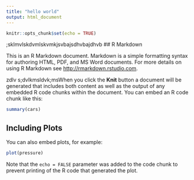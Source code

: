 ```yaml
---
title: "hello world"
output: html_document
---
```


```r
knitr::opts_chunk$set(echo = TRUE)
```
;sklmvlskdvmlskvmkjsvbajsdhvbajdhvb
## R Markdown

This is an R Markdown document. Markdown is a simple formatting syntax for authoring HTML, PDF, and MS Word documents. For more details on using R Markdown see <http://rmarkdown.rstudio.com>.

zdlv s;dvlkmsldvk;msWhen you click the **Knit** button a document will be generated that includes both content as well as the output of any embedded R code chunks within the document. You can embed an R code chunk like this:

```r
summary(cars)
```

## Including Plots

You can also embed plots, for example:

```r
plot(pressure)
```

Note that the `echo = FALSE` parameter was added to the code chunk to prevent printing of the R code that generated the plot.
